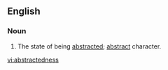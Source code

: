 ==English==
===Noun===
{{en-noun|-}}

# The state of being [[abstracted]]; [[abstract]] character.

[[vi:abstractedness]]